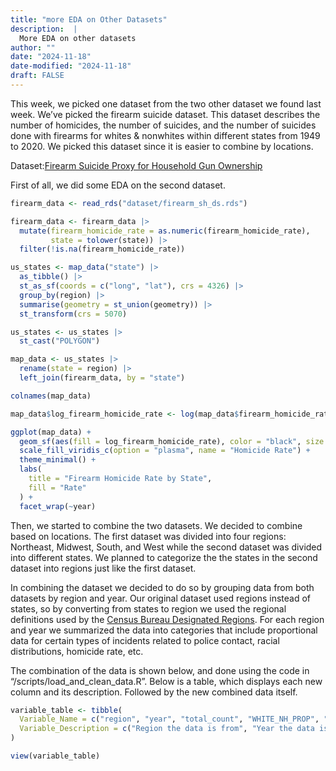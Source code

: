 ```yaml
---
title: "more EDA on Other Datasets"
description:  |
  More EDA on other datasets
author: ""
date: "2024-11-18"
date-modified: "2024-11-18"
draft: FALSE
---
```


This week, we picked one dataset from the two other dataset we found last week. We've picked the firearm suicide dataset. This dataset describes the number of homicides, the number of suicides, and the number of suicides done with firearms for whites & nonwhites within different states from 1949 to 2020. We picked this dataset since it is easier to combine by locations.

Dataset:[Firearm Suicide Proxy for Household Gun Ownership](https://dataverse.harvard.edu/dataset.xhtml?persistentId=doi:10.7910/DVN/QVYDUD)

First of all, we did some EDA on the second dataset. 

```r
firearm_data <- read_rds("dataset/firearm_sh_ds.rds")
```


```r
firearm_data <- firearm_data |>
  mutate(firearm_homicide_rate = as.numeric(firearm_homicide_rate),
         state = tolower(state)) |>
  filter(!is.na(firearm_homicide_rate))

us_states <- map_data("state") |>
  as_tibble() |>
  st_as_sf(coords = c("long", "lat"), crs = 4326) |>
  group_by(region) |>
  summarise(geometry = st_union(geometry)) |>
  st_transform(crs = 5070)

us_states <- us_states |>
  st_cast("POLYGON")

map_data <- us_states |>
  rename(state = region) |>
  left_join(firearm_data, by = "state")

colnames(map_data)

map_data$log_firearm_homicide_rate <- log(map_data$firearm_homicide_rate + 1)

ggplot(map_data) +
  geom_sf(aes(fill = log_firearm_homicide_rate), color = "black", size = 0.2) +
  scale_fill_viridis_c(option = "plasma", name = "Homicide Rate") +
  theme_minimal() +
  labs(
    title = "Firearm Homicide Rate by State",
    fill = "Rate"
  ) +
  facet_wrap(~year)

```

Then, we started to combine the two datasets. We decided to combine based on locations. The first dataset was divided into four regions: Northeast, Midwest, South, and West while the second dataset was divided into different states. We planned to categorize the the states in the second dataset into regions just like the first dataset.

In combining the dataset we decided to do so by grouping data from both datasets by region and year. Our original dataset used regions instead of states, so by converting from states to region we used the regional definitions used by the [Census Bureau Designated Regions](https://en.wikipedia.org/wiki/List_of_regions_of_the_United_States).
For each region and year we summarized the data into categories that include proportional data for certain types of incidents related to police contact, racial distributions, homicide rate, etc.

The combination of the data is shown below, and done using the code in "/scripts/load_and_clean_data.R". Below is a table, which displays each new column and its description. Followed by the new combined data itself.

```r
variable_table <- tibble(
  Variable_Name = c("region", "year", "total_count", "WHITE_NH_PROP", "B_NH_PROP", "HISPANIC_PROP", "OTHER_MULTI_NH_PROP", "CONTACT_FREQ", "OC_FRISK_PROP", "TC_FRISK_PROP", "VSRCH_PROP", "ARREST_PROP", "CUFFED_PROP", "PROPER_PROP", "IMPROPER_PROP", "AVG_CONT", "population", "fa_homicides", "nfa_homicides", "homicides", "fa_homicide_rate", "nfa_homicide_rate", "homicide_rate"),
  Variable_Description = c("Region the data is from", "Year the data is from", "Total number of responses in the police sentiment dataset", "White non-hispanic proportion of responses for police sentiment", "Black non-hispanic proportion of responses for police sentiment", "Hispanic proportion of responses for police sentiment survey", "Other/multiracial/Non-hispanic proportion of responses for police sentiment survey", "Proportion of responders who had contact with law enforcement", "Proportion of stop and frisks for non-traffic stops", "Proportion of stop and frisks for traffic stops", "Proportion of vehicle searchs", "Proportions of contacts that ended in arrest", "Proportion of contacts that included cuffing", "Proportion of contacts deemed handled proper", "Proportion of contacts deemed unproperly handled", "Average number of contacts in the last year", "Total region population from US census", "Number of Firearm homicides", "Number of non-firearm homicides", "number of homidides", "firearm homicides per 100,000", "non-firearm homicides per 100,000", "homicides per 100,000")
)

view(variable_table)
```

